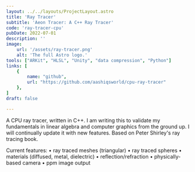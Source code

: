 ```yaml
---
layout: ../../layouts/ProjectLayout.astro
title: 'Ray Tracer'
subtitle: 'Aeon Tracer: A C++ Ray Tracer'
code: 'ray-tracer-cpu'
pubDate: 2022-07-01
description: ''
image:
    url: '/assets/ray-tracer.png' 
    alt: 'The full Astro logo.'
tools: ["ARKit", "HLSL", "Unity", "data compression", "Python"]
links: [
    {
        name: "github",
        url: "https://github.com/aashiqsworld/cpu-ray-tracer"
    },
]
draft: false

---
```


A CPU ray tracer, written in C++. I am writing this to validate my fundamentals in linear algebra and computer graphics from the ground up. I will continually update it with new features. Based on Peter Shirley's ray tracing book.

Current features:
• ray traced meshes (triangular)
• ray traced spheres
• materials (diffused, metal, dielectric)
• reflection/refraction
• physically-based camera
• ppm image output
